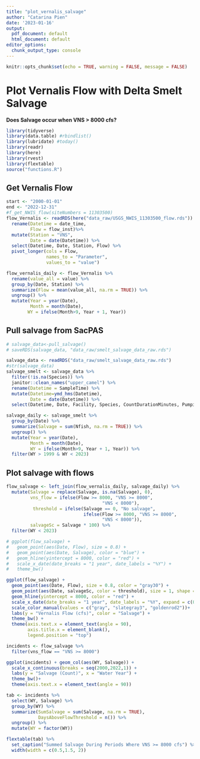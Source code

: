 ```yaml
---
title: "plot_vernalis_salvage"
author: "Catarina Pien"
date: '2023-01-16'
output:
  pdf_document: default
  html_document: default
editor_options:
  chunk_output_type: console
---
```


```r
knitr::opts_chunk$set(echo = TRUE, warning = FALSE, message = FALSE)
```

# Plot Vernalis Flow with Delta Smelt Salvage

**Does Salvage occur when VNS > 8000 cfs?**
```r
library(tidyverse)
library(data.table) #rbindlist()
library(lubridate) #today()
library(readr)
library(here)
library(rvest)
library(flextable)
source("functions.R")
```

## Get Vernalis Flow

```r
start <- "2000-01-01"
end <- "2022-12-31"
#f_get_NWIS_flow(siteNumbers = 11303500) 
flow_Vernalis <- readRDS(here("data_raw/USGS_NWIS_11303500_flow.rds")) %>%
  rename(Datetime = date_time, 
         Flow = flow_inst)%>%
  mutate(Station = "VNS",
         Date = date(Datetime)) %>%
  select(Datetime, Date, Station, Flow) %>%
  pivot_longer(cols = Flow,
               names_to = "Parameter",
               values_to = "value") 

flow_vernalis_daily <- flow_Vernalis %>%
  rename(value_all = value) %>%
  group_by(Date, Station) %>%
  summarize(Flow = mean(value_all, na.rm = TRUE)) %>%
  ungroup() %>%
  mutate(Year = year(Date),
         Month = month(Date),
        WY = ifelse(Month>9, Year + 1, Year))
```

## Pull salvage from SacPAS
```r
# salvage_data<-pull_salvage() 
# saveRDS(salvage_data, "data_raw/smelt_salvage_data_raw.rds")

salvage_data <- readRDS("data_raw/smelt_salvage_data_raw.rds")
#str(salvage_data)
salvage_smelt <- salvage_data %>%
  filter(!is.na(Species)) %>%
  janitor::clean_names("upper_camel") %>%
  rename(Datetime = SampleTime) %>%
  mutate(Datetime=ymd_hms(Datetime),
         Date = date(Datetime)) %>%
  select(Datetime, Date, Facility, Species, CountDurationMinutes, PumpingDurationMinutes, StudyType, SampleFraction, Length, Nfish)

salvage_daily <- salvage_smelt %>%
  group_by(Date) %>%
  summarize(Salvage = sum(Nfish, na.rm = TRUE)) %>%
  ungroup() %>%
  mutate(Year = year(Date),
         Month = month(Date),
         WY = ifelse(Month>9, Year + 1, Year)) %>%
  filter(WY > 1999 & WY < 2023)
```

## Plot salvage with flows
```r
flow_salvage <- left_join(flow_vernalis_daily, salvage_daily) %>%
  mutate(Salvage = replace(Salvage, is.na(Salvage), 0),
         vns_flow = ifelse(Flow >= 8000, "VNS >= 8000", 
                                    "VNS < 8000"),
          threshold = ifelse(Salvage == 0, "No salvage", 
                             ifelse(Flow >= 8000, "VNS >= 8000", 
                                    "VNS < 8000")),
         salvageSc = Salvage * 100) %>%
  filter(WY < 2023)

# ggplot(flow_salvage) + 
#   geom_point(aes(Date, Flow), size = 0.8) +
#   geom_point(aes(Date, Salvage), color = "blue") + 
#   geom_hline(yintercept = 8000, color = "red") + 
#   scale_x_date(date_breaks = "1 year", date_labels = "%Y") + 
#   theme_bw()
```

```r
ggplot(flow_salvage) + 
  geom_point(aes(Date, Flow), size = 0.8, color = "gray30") +
  geom_point(aes(Date, salvageSc, color = threshold), size = 1, shape = 24) + 
  geom_hline(yintercept = 8000, color = "red") + 
  scale_x_date(date_breaks = "1 year", date_labels = "%Y", expand = c(0,0)) + 
  scale_color_manual(values = c("gray", "slategray3", "goldenrod2"))+
  labs(y = "Vernalis Flow (cfs)", color = "Salvage") +
  theme_bw() +
  theme(axis.text.x = element_text(angle = 90),
        axis.title.x = element_blank(),
        legend.position = "top")
```

```r
incidents <- flow_salvage %>%
  filter(vns_flow == "VNS >= 8000")

ggplot(incidents) + geom_col(aes(WY, Salvage)) + 
  scale_x_continuous(breaks = seq(2000,2022,1)) + 
  labs(y = "Salvage (Count)", x = "Water Year") +
  theme_bw()+
  theme(axis.text.x = element_text(angle = 90))
```

```r
tab <- incidents %>%
  select(WY, Salvage) %>%
  group_by(WY) %>%
  summarize(SumSalvage = sum(Salvage, na.rm = TRUE),
            DaysAboveFlowThreshold = n()) %>%
  ungroup() %>%
  mutate(WY = factor(WY)) 

flextable(tab) %>%
  set_caption("Summed Salvage During Periods Where VNS >= 8000 cfs") %>%
  width(width = c(0.5,1.5, 2))
```

